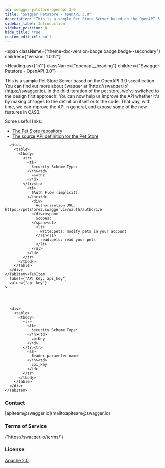 ```yaml
---
id: swagger-petstore-openapi-3-0
title: "Swagger Petstore - OpenAPI 3.0"
description: "This is a sample Pet Store Server based on the OpenAPI 3.0 specification.  You can find out more about"
sidebar_label: Introduction
sidebar_position: 0
hide_title: true
custom_edit_url: null
---
```



<span
  className={"theme-doc-version-badge badge badge--secondary"}
  children={"Version: 1.0.12"}
>
</span>

<Heading
  as={"h1"}
  className={"openapi__heading"}
  children={"Swagger Petstore - OpenAPI 3.0"}
>
</Heading>



This is a sample Pet Store Server based on the OpenAPI 3.0 specification.  You can find out more about
Swagger at [https://swagger.io](https://swagger.io). In the third iteration of the pet store, we've switched to the design first approach!
You can now help us improve the API whether it's by making changes to the definition itself or to the code.
That way, with time, we can improve the API in general, and expose some of the new features in OAS3.

Some useful links:
- [The Pet Store repository](https://github.com/swagger-api/swagger-petstore)
- [The source API definition for the Pet Store](https://github.com/swagger-api/swagger-petstore/blob/master/src/main/resources/openapi.yaml)

<div
  style={{"marginBottom":"2rem"}}
>
  <Heading
    id={"authentication"}
    as={"h2"}
    className={"openapi-tabs__heading"}
    children={"Authentication"}
  >
  </Heading><SchemaTabs
    className={"openapi-tabs__security-schemes"}
  >
    <TabItem
      label={"OAuth 2.0: petstore_auth"}
      value={"petstore_auth"}
    >
      
      
      
      
      <div>
        <table>
          <tbody>
            <tr>
              <th>
                Security Scheme Type:
              </th><td>
                oauth2
              </td>
            </tr><tr>
              <th>
                OAuth Flow (implicit):
              </th><td>
                <div>
                  Authorization URL: https://petstore3.swagger.io/oauth/authorize
                </div><span>
                  Scopes:
                </span><ul>
                  <li>
                    write:pets: modify pets in your account
                  </li><li>
                    read:pets: read your pets
                  </li>
                </ul>
              </td>
            </tr>
          </tbody>
        </table>
      </div>
    </TabItem><TabItem
      label={"API Key: api_key"}
      value={"api_key"}
    >
      
      
      
      
      <div>
        <table>
          <tbody>
            <tr>
              <th>
                Security Scheme Type:
              </th><td>
                apiKey
              </td>
            </tr><tr>
              <th>
                Header parameter name:
              </th><td>
                api_key
              </td>
            </tr>
          </tbody>
        </table>
      </div>
    </TabItem>
  </SchemaTabs>
</div><div
  style={{"display":"flex","flexDirection":"column","marginBottom":"var(--ifm-paragraph-margin-bottom)"}}
>
  <h3
    style={{"marginBottom":"0.25rem"}}
  >
    Contact
  </h3><span>
    [apiteam@swagger.io](mailto:apiteam@swagger.io)
  </span>
</div><div
  style={{"marginBottom":"var(--ifm-paragraph-margin-bottom)"}}
>
  <h3
    style={{"marginBottom":"0.25rem"}}
  >
    Terms of Service
  </h3><a
    href={"https://swagger.io/terms/"}
  >
    {'https://swagger.io/terms/'}
  </a>
</div><div
  style={{"marginBottom":"var(--ifm-paragraph-margin-bottom)"}}
>
  <h3
    style={{"marginBottom":"0.25rem"}}
  >
    License
  </h3><a
    href={"https://www.apache.org/licenses/LICENSE-2.0.html"}
  >
    Apache 2.0
  </a>
</div>
      